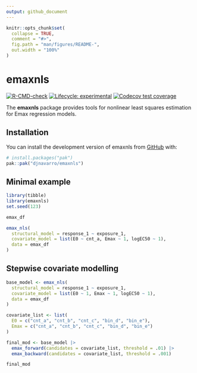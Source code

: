 ```yaml
---
output: github_document
---
```


<!-- README.md is generated from README.Rmd. Please edit that file -->

```r
knitr::opts_chunk$set(
  collapse = TRUE,
  comment = "#>",
  fig.path = "man/figures/README-",
  out.width = "100%"
)
```

# emaxnls

<!-- badges: start -->
[![R-CMD-check](https://github.com/djnavarro/emaxnls/actions/workflows/R-CMD-check.yaml/badge.svg)](https://github.com/djnavarro/emaxnls/actions/workflows/R-CMD-check.yaml)
[![Lifecycle: experimental](https://img.shields.io/badge/lifecycle-experimental-orange.svg)](https://lifecycle.r-lib.org/articles/stages.html#experimental)
[![Codecov test coverage](https://codecov.io/gh/djnavarro/emaxnls/graph/badge.svg)](https://app.codecov.io/gh/djnavarro/emaxnls)
<!-- badges: end -->

The **emaxnls** package provides tools for nonlinear least squares estimation for Emax regression models.

## Installation

You can install the development version of emaxnls from [GitHub](https://github.com/) with:

``` r
# install.packages("pak")
pak::pak("djnavarro/emaxnls")
```

## Minimal example

```r
library(tibble)
library(emaxnls)
set.seed(123)

emax_df

emax_nls(
  structural_model = response_1 ~ exposure_1, 
  covariate_model = list(E0 ~ cnt_a, Emax ~ 1, logEC50 ~ 1), 
  data = emax_df
)
```

## Stepwise covariate modelling

```r
base_model <- emax_nls(
  structural_model = response_1 ~ exposure_1, 
  covariate_model = list(E0 ~ 1, Emax ~ 1, logEC50 ~ 1), 
  data = emax_df
)

covariate_list <- list(
  E0 = c("cnt_a", "cnt_b", "cnt_c", "bin_d", "bin_e"),
  Emax = c("cnt_a", "cnt_b", "cnt_c", "bin_d", "bin_e")
)

final_mod <- base_model |> 
  emax_forward(candidates = covariate_list, threshold = .01) |> 
  emax_backward(candidates = covariate_list, threshold = .001) 

final_mod
```

